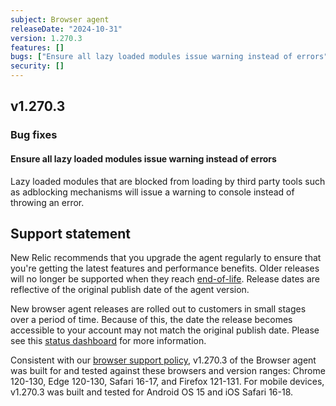 ```yaml
---
subject: Browser agent
releaseDate: "2024-10-31"
version: 1.270.3
features: []
bugs: ["Ensure all lazy loaded modules issue warning instead of errors"]
security: []
---
```


## v1.270.3

### Bug fixes

#### Ensure all lazy loaded modules issue warning instead of errors
Lazy loaded modules that are blocked from loading by third party tools such as adblocking mechanisms will issue a warning to console instead of throwing an error.

## Support statement

New Relic recommends that you upgrade the agent regularly to ensure that you're getting the latest features and performance benefits. Older releases will no longer be supported when they reach [end-of-life](https://docs.newrelic.com/docs/browser/browser-monitoring/getting-started/browser-agent-eol-policy/). Release dates are reflective of the original publish date of the agent version.

New browser agent releases are rolled out to customers in small stages over a period of time. Because of this, the date the release becomes accessible to your account may not match the original publish date. Please see this [status dashboard](https://newrelic.github.io/newrelic-browser-agent-release/) for more information.

Consistent with our [browser support policy](https://docs.newrelic.com/docs/browser/new-relic-browser/getting-started/compatibility-requirements-browser-monitoring/#browser-types), v1.270.3 of the Browser agent was built for and tested against these browsers and version ranges: Chrome 120-130, Edge 120-130, Safari 16-17, and Firefox 121-131. For mobile devices, v1.270.3 was built and tested for Android OS 15 and iOS Safari 16-18.
